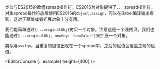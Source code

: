
类似与ES2015的数组spread操作符，ES2016为对象提供了`...` spread操作符。对象spread操作符底层使用ES2015的`Object.assign`，可以在Babel编译输出看到。这对于赋值或者扩展对象十分有用。

我们能简单通过`{...originalObj}`拷贝一个对象。注意这是一个浅拷贝。我们也能通过`{...originalObj, newKey: 'newValue'}`来扩展一个对象。

类似与`assign`，当重复的键值出现在一个spread中，之后的赋值会覆盖之前的赋值。

<EditorConsole {...example} height={400} />
